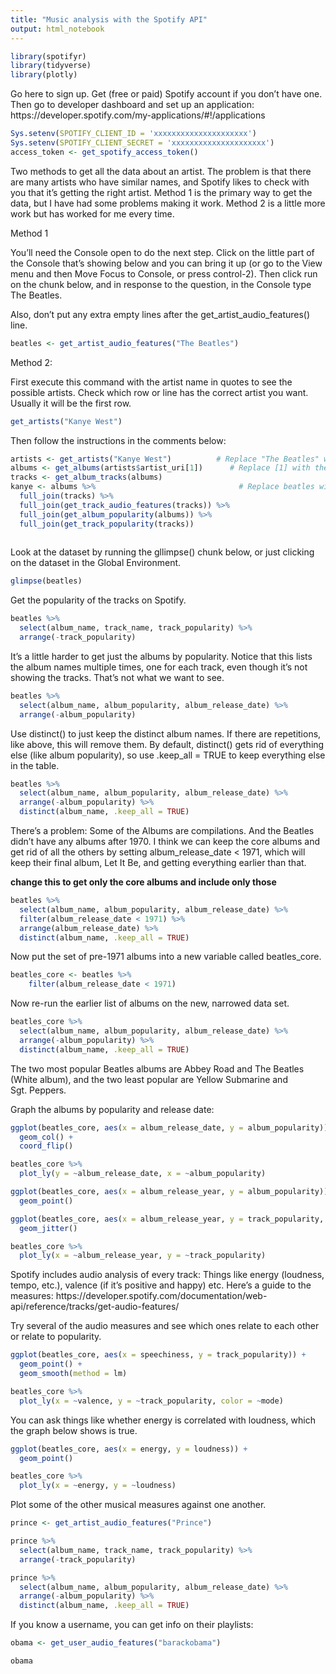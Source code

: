 ```yaml
---
title: "Music analysis with the Spotify API"
output: html_notebook
---
```


```r
library(spotifyr)
library(tidyverse)
library(plotly)
```

Go here to sign up. Get (free or paid) Spotify account if you don't have one.
Then go to developer dashboard and set up an application:
https://developer.spotify.com/my-applications/#!/applications



```r

Sys.setenv(SPOTIFY_CLIENT_ID = 'xxxxxxxxxxxxxxxxxxxxx')
Sys.setenv(SPOTIFY_CLIENT_SECRET = 'xxxxxxxxxxxxxxxxxxxxx')
access_token <- get_spotify_access_token()

```


Two methods to get all the data about an artist. The problem is that there are many artists who have similar names, and Spotify likes to check with you that it's getting the right artist. Method 1 is the primary way to get the data, but I have had some problems making it work. Method 2 is a little more work but has worked for me every time.

Method 1

You'll need the Console open to do the next step. Click on the little part of the Console that's showing below and you can bring it up (or go to the View menu and then Move Focus to Console, or press control-2). Then click run on the chunk below, and in response to the question, in the Console type The Beatles.

Also, don't put any extra empty lines after the get_artist_audio_features() line.


```r
beatles <- get_artist_audio_features("The Beatles")
```

Method 2: 

First execute this command with the artist name in quotes to see the possible artists. Check which row or line has the correct artist you want. Usually it will be the first row.
```r
get_artists("Kanye West")
```

Then follow the instructions in the comments below:

```r
artists <- get_artists("Kanye West")          # Replace "The Beatles" with the artist of your choice, typed as above
albums <- get_albums(artists$artist_uri[1])      # Replace [1] with the row of the correct artist from above
tracks <- get_album_tracks(albums)
kanye <- albums %>%                                # Replace beatles with a variable name of your choice
  full_join(tracks) %>% 
  full_join(get_track_audio_features(tracks)) %>% 
  full_join(get_album_popularity(albums)) %>% 
  full_join(get_track_popularity(tracks))
  

```


Look at the dataset by running the gllimpse() chunk below, or just clicking on the dataset in the Global Environment.
```r
glimpse(beatles)
```


Get the popularity of the tracks on Spotify.
```r
beatles %>% 
  select(album_name, track_name, track_popularity) %>% 
  arrange(-track_popularity)
```


It's a little harder to get just the albums by popularity. Notice that this lists the album names multiple times, one for each track, even though it's not showing the tracks. That's not what we want to see.
```r
beatles %>% 
  select(album_name, album_popularity, album_release_date) %>% 
  arrange(-album_popularity)
```


Use distinct() to just keep the distinct album names. If there are repetitions, like above, this will remove them. By default, distinct() gets rid of everything else (like album popularity), so use .keep_all = TRUE to keep everything else in the table.
```r
beatles %>% 
  select(album_name, album_popularity, album_release_date) %>% 
  arrange(-album_popularity) %>% 
  distinct(album_name, .keep_all = TRUE) 
```



There's a problem: Some of the Albums are compilations. And the Beatles didn't have any albums after 1970. I think we can keep the core albums and get rid of all the others by setting album_release_date < 1971, which will keep their final album, Let It Be, and getting everything earlier than that.


**change this to get only the core albums and include only those**



```r
beatles %>% 
  select(album_name, album_popularity, album_release_date) %>% 
  filter(album_release_date < 1971) %>% 
  arrange(album_release_date) %>% 
  distinct(album_name, .keep_all = TRUE) 

```



Now put the set of pre-1971 albums into a new variable called beatles_core.

```r
beatles_core <- beatles %>% 
    filter(album_release_date < 1971)

```



Now re-run the earlier list of albums on the new, narrowed data set.
```r
beatles_core %>% 
  select(album_name, album_popularity, album_release_date) %>% 
  arrange(-album_popularity) %>% 
  distinct(album_name, .keep_all = TRUE) 
```

The two most popular Beatles albums are Abbey Road and The Beatles (White album), and the two least popular are Yellow Submarine and Sgt. Peppers.


Graph the albums by popularity and release date:
```r
ggplot(beatles_core, aes(x = album_release_date, y = album_popularity)) +
  geom_col() +
  coord_flip()
```

```r
beatles_core %>% 
  plot_ly(y = ~album_release_date, x = ~album_popularity)
```



```r
ggplot(beatles_core, aes(x = album_release_year, y = album_popularity)) +
  geom_point()
```


```r
ggplot(beatles_core, aes(x = album_release_year, y = track_popularity, color = album_name)) +
  geom_jitter()
```


```r

beatles_core %>% 
  plot_ly(x = ~album_release_year, y = ~track_popularity)

```



Spotify includes audio analysis of every track: Things like energy (loudness, tempo, etc.), valence (if it's positive and happy) etc. Here's a guide to the measures: https://developer.spotify.com/documentation/web-api/reference/tracks/get-audio-features/


Try several of the audio measures and see which ones relate to each other or relate to popularity.
```r
ggplot(beatles_core, aes(x = speechiness, y = track_popularity)) +
  geom_point() +
  geom_smooth(method = lm)
```



```r
beatles_core %>% 
  plot_ly(x = ~valence, y = ~track_popularity, color = ~mode)

```


You can ask things like whether energy is correlated with loudness, which the graph below shows is true.

```r
ggplot(beatles_core, aes(x = energy, y = loudness)) +
  geom_point()
```



```r
beatles_core %>% 
  plot_ly(x = ~energy, y = ~loudness)
```






Plot some of the other musical measures against one another. 




```r
prince <- get_artist_audio_features("Prince")
```



```r
prince %>% 
  select(album_name, track_name, track_popularity) %>% 
  arrange(-track_popularity)
```


```r
prince %>% 
  select(album_name, album_popularity, album_release_date) %>% 
  arrange(-album_popularity) %>% 
  distinct(album_name, .keep_all = TRUE) 
```





If you know a username, you can get info on their playlists:
```r
obama <- get_user_audio_features("barackobama")

obama
```


